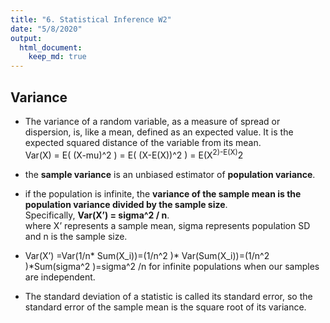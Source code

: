 ```yaml
---
title: "6. Statistical Inference W2"
date: "5/8/2020"
output: 
  html_document:
    keep_md: true      
---
```


## Variance

- The variance of a random variable, as a measure of spread or dispersion, is, like a mean, defined as an expected value. It is the expected squared distance of the variable from its mean.  
Var(X) = E( (X-mu)^2 ) = E( (X-E(X))^2 ) = E(X^2)-E(X)^2

- the **sample variance** is an unbiased estimator of **population variance**.  

- if the population is infinite, the **variance of the sample mean is the population variance divided by the sample size**.  
Specifically, **Var(X') = sigma^2 / n**.  
where X' represents a sample mean, sigma represents population SD and n is the sample size.

- Var(X') =Var(1/n* Sum(X_i))=(1/n^2 )* Var(Sum(X_i))=(1/n^2 )*Sum(sigma^2 )=sigma^2 /n for infinite populations when our samples are independent.

- The standard deviation of a statistic is called its standard error, so the standard error of the sample mean is the square root of its variance.

